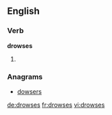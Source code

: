 ==English==

===Verb===
'''drowses'''

# {{third-person singular of|drowse}}

===Anagrams===
* [[dowsers#English|dowsers]]

[[de:drowses]]
[[fr:drowses]]
[[vi:drowses]]
